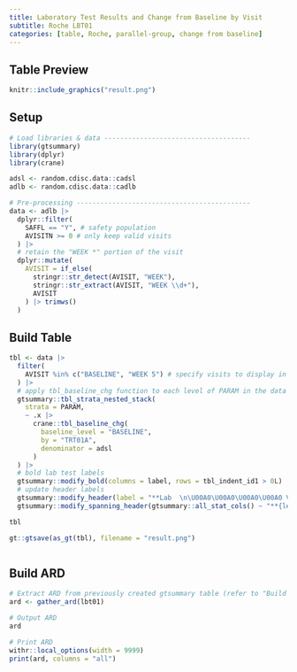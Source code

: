 ```yaml
---
title: Laboratory Test Results and Change from Baseline by Visit
subtitle: Roche LBT01
categories: [table, Roche, parallel-group, change from baseline] 
---
```


::: panel-tabset
## Table Preview

```r
knitr::include_graphics("result.png")
```

## Setup

```r
# Load libraries & data -------------------------------------
library(gtsummary)
library(dplyr)
library(crane)

adsl <- random.cdisc.data::cadsl
adlb <- random.cdisc.data::cadlb

# Pre-processing --------------------------------------------
data <- adlb |>
  dplyr::filter(
    SAFFL == "Y", # safety population
    AVISITN >= 0 # only keep valid visits
  ) |>
  # retain the "WEEK *" portion of the visit
  dplyr::mutate(
    AVISIT = if_else(
      stringr::str_detect(AVISIT, "WEEK"),
      stringr::str_extract(AVISIT, "WEEK \\d+"),
      AVISIT
    ) |> trimws()
  )
```

## Build Table

```r
tbl <- data |>
  filter(
    AVISIT %in% c("BASELINE", "WEEK 5") # specify visits to display in table
  ) |>
  # apply tbl_baseline_chg function to each level of PARAM in the data
  gtsummary::tbl_strata_nested_stack(
    strata = PARAM,
    ~ .x |>
      crane::tbl_baseline_chg(
        baseline_level = "BASELINE",
        by = "TRT01A",
        denominator = adsl
      )
  ) |>
  # bold lab test labels
  gtsummary::modify_bold(columns = label, rows = tbl_indent_id1 > 0L) |>
  # update header labels
  gtsummary::modify_header(label = "**Lab  \n\U00A0\U00A0\U00A0\U00A0 Visit**") |>
  gtsummary::modify_spanning_header(gtsummary::all_stat_cols() ~ "**{level}**  \nN = {n}")

tbl
```

```r
gt::gtsave(as_gt(tbl), filename = "result.png")
```

```r
```

## Build ARD

```r
# Extract ARD from previously created gtsummary table (refer to "Build Table")
ard <- gather_ard(lbt01)

# Output ARD
ard
```

```r
# Print ARD
withr::local_options(width = 9999)
print(ard, columns = "all")
```
:::
